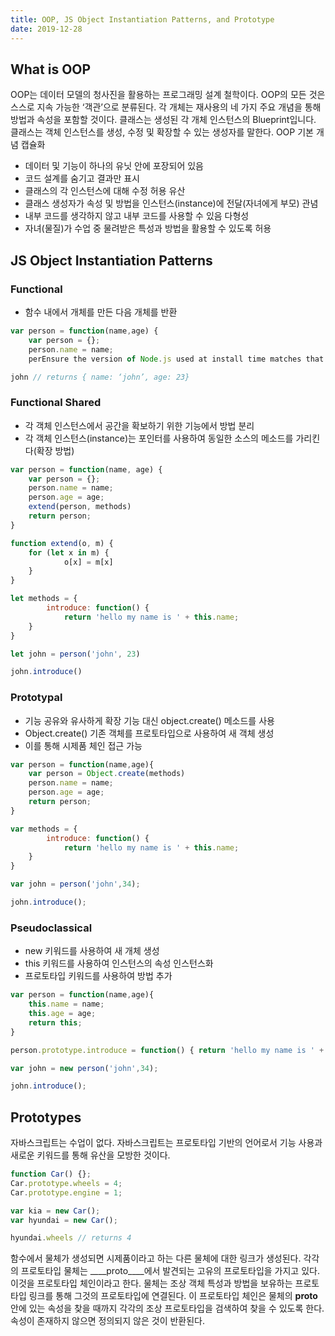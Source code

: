 ```yaml
---
title: OOP, JS Object Instantiation Patterns, and Prototype
date: 2019-12-28
---
```



## What is OOP

OOP는 데이터 모델의 청사진을 활용하는 프로그래밍 설계 철학이다. OOP의 모든 것은 스스로 지속 가능한 ‘객관’으로 분류된다. 각 개체는 재사용의 네 가지 주요 개념을 통해 방법과 속성을 포함할 것이다. 클래스는 생성된 각 개체 인스턴스의 Blueprint입니다. 클래스는 객체 인스턴스를 생성, 수정 및 확장할 수 있는 생성자를 말한다.
OOP 기본 개념
캡슐화

* 데이터 및 기능이 하나의 유닛 안에 포장되어 있음
* 코드 설계를 숨기고 결과만 표시
* 클래스의 각 인스턴스에 대해 수정 허용
유산
* 클래스 생성자가 속성 및 방법을 인스턴스(instance)에 전달(자녀에게 부모)
관념
* 내부 코드를 생각하지 않고 내부 코드를 사용할 수 있음
다형성
* 자녀(물질)가 수업 중 물려받은 특성과 방법을 활용할 수 있도록 허용


## JS Object Instantiation Patterns

### Functional

* 함수 내에서 개체를 만든 다음 개체를 반환

```jsx
var person = function(name,age) {
	var person = {};
	person.name = name;
	perEnsure the version of Node.js used at install time matches that used at runtimen = person('john', 23);

john // returns { name: ‘john’, age: 23}
```



### Functional Shared


* 각 객체 인스턴스에서 공간을 확보하기 위한 기능에서 방법 분리
* 각 객체 인스턴스(instance)는 포인터를 사용하여 동일한 소스의 메소드를 가리킨다(확장 방법)

```jsx
var person = function(name, age) {
	var person = {};
	person.name = name;
	person.age = age;
	extend(person, methods)
	return person;
}

function extend(o, m) {
	for (let x in m) {
			o[x] = m[x]
	}
}

let methods = {
		introduce: function() {
			return 'hello my name is ' + this.name;  
	}	
}

let john = person('john', 23)

john.introduce()
```


### Prototypal


* 기능 공유와 유사하게 확장 기능 대신 object.create() 메소드를 사용
* Object.create() 기존 객체를 프로토타입으로 사용하여 새 객체 생성
* 이를 통해 시제품 체인 접근 가능

```jsx
var person = function(name,age){
	var person = Object.create(methods)
	person.name = name;
	person.age = age;
	return person;
}

var methods = {
		introduce: function() {
			return 'hello my name is ' + this.name;  
	}	
}

var john = person('john',34);

john.introduce();
```


### Pseudoclassical


* new 키워드를 사용하여 새 개체 생성
* this 키워드를 사용하여 인스턴스의 속성 인스턴스화
* 프로토타입 키워드를 사용하여 방법 추가

```jsx
var person = function(name,age){
	this.name = name;
	this.age = age;
	return this;
}

person.prototype.introduce = function() { return 'hello my name is ' + this.name; }

var john = new person('john',34);

john.introduce();
```


## Prototypes

자바스크립트는 수업이 없다. 자바스크립트는 프로토타입 기반의 언어로서 기능 사용과 새로운 키워드를 통해 유산을 모방한 것이다.

```jsx
function Car() {};
Car.prototype.wheels = 4;
Car.prototype.engine = 1;

var kia = new Car();
var hyundai = new Car();

hyundai.wheels // returns 4
```

함수에서 물체가 생성되면 시제품이라고 하는 다른 물체에 대한 링크가 생성된다. 각각의 프로토타입 물체는 ____proto____에서 발견되는 고유의 프로토타입을 가지고 있다. 이것을 프로토타입 체인이라고 한다. 물체는 조상 객체 특성과 방법을 보유하는 프로토타입 링크를 통해 그것의 프로토타입에 연결된다. 이 프로토타입 체인은 물체의 ____proto____ 안에 있는 속성을 찾을 때까지 각각의 조상 프로토타입을 검색하여 찾을 수 있도록 한다. 속성이 존재하지 않으면 정의되지 않은 것이 반환된다.

